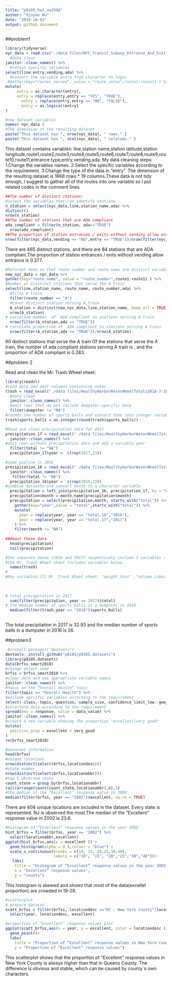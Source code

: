 ```yaml
---
title: "p8105_hw2_xw2598"
author: "Xinyao Wu"
date: "2018-10-02"
output: github_document
---
```

##problem1

```r
library(tidyverse)
nyc_data = read.csv("./data files/NYC_Transit_Subway_Entrance_And_Exit_Data.csv")%>% 
  #data clean
janitor::clean_names() %>% 
  #retain specific variables 
select(line:entry,vending,ada) %>% 
  #convert the variable entry from character to logic
 #gather(key="routes_served", value = "route_value",route1:route11 ) %>% 
mutate(
     entry = as.character(entry),
     entry = replace(entry,entry == "YES", "TRUE"),
       entry = replace(entry,entry == "NO", "FALSE"),
       entry = as.logical(entry)
)
```

```r
#new dataset variables
names( nyc_data ) 
#The dimension of the resulting dataset
paste("This dataset has ", nrow(nyc_data), " rows." )
paste("This dataset has ", ncol(nyc_data), " cololums." )

```

This dataset contains variables:
line,station name,station latitude,station longitude,route1,route2,route3,route4,route5,route6,route7,route8,route9,route10,route11,entrance type,entry,vending,ada. My data cleaning steps: 1.Change the variables names. 2.Select the specific variables according to the requirement. 3.Change the type of the data in "entry". The dimension of the resulting dataset is 1868 rows * 19 columns.These data is not tidy enough, I suggest to gather all of the routes into one variable so I put related codes in the comment lines.

```r
##The number of distinct stations:
#select the variables that can identify stations
n_station = select(nyc_data,line,station_name,ada) %>% 
distinct()
nrow(n_station)
##The number of stations that are ADA compliant
ada_compliant = filter(n_station, ada=="TRUE") 
  nrow(ada_compliant)
##The proportion of station entrances / exits without vending allow entrance
nrow(filter(nyc_data,vending == "NO",entry == "TRUE"))/nrow(filter(nyc_data,vending == "NO"))

```
There are 465 distinct stations, and there are 84 stations that are ADA compliant.The proportion of station entrances / exits without vending allow entrance is 0.377.

```r
#Reformat data so that route number and route name are distinct variables
new_nyc_data = nyc_data %>% 
gather(key="route_name", value = "route_number",route1:route11 ) %>% 
#Number of Dinstinct stations that serve the A train
select(line,station_name, route_name, route_number,ada) %>% 
  #filte A train
  filter(route_number == "A") 
  #count distinct station serving A train
  A_station = distinct(new_nyc_data,line,station_name,.keep_all = TRUE) 
  nrow(A_station)
# carculate number  of  ADA compliant in stations serving A train
  nrow(filter(A_station,ada == "TRUE"))
# carculate proportion of  ADA compliant in stations serving A train
  nrow(filter(A_station,ada == "TRUE"))/nrow(A_station)
```
60 distinct stations that serve the A train
Of the stations that serve the A train, the number of ada compliant stations serving A train is , and the proportion of ADA compliant is 0.283.



##problem 2


Read and clean the Mr. Trash Wheel sheet:
```r
library(readxl)
#read data and omit columns containing notes
trash = read_excel("./data files/HealthyHarborWaterWheelTotals2018-7-28.xlsx",range = "A2:N258") %>% 
  #data clean 
  janitor::clean_names() %>% 
  #omit rows that do not include dumpster-specific data
  filter(dumpster != "NA")
#rounds the number of sports balls and convert then into integer variables
trash$sports_balls = as.integer(round(trash$sports_balls))

```


```r
#Read and clean precipitation data for 2017
precipitation_17 = read_excel("./data files/HealthyHarborWaterWheelTotals2018-7-28.xlsx",sheet = "2017 Precipitation",range = "A2:B15") %>% 
  janitor::clean_names() %>% 
#omit rows without precipitation data and add a variable year
  filter(total != "NA") 
  precipitation_17$year =  c(rep(2017,13))

#same pipline in 2016 
precipitation_16 = read_excel("./data files/HealthyHarborWaterWheelTotals2018-7-28.xlsx",sheet = "2016 Precipitation",range = "A2:B15") %>%
  janitor::clean_names() %>% 
   filter(total != "NA") 
  precipitation_16$year =  c(rep(2016,13))
#combine datasets and convert month to a character variable
  precipitation = left_join(precipitation_16, precipitation_17, by = "month",suffix = c(".16", ".17"))
  precipitation$month = month.name[precipitation$month]
  precipitation = select(precipitation,month, starts_with("total")) %>% 
    gather(key="year",value = "total",starts_with("total")) %>% 
    mutate(
      year = replace(year, year == "total.16","2016"),
      year = replace(year, year == "total.17","2017")
    ) %>% 
    filter(month != "NA")
    
##About these data
  head(precipitation)
  tail(precipitation)

#the separate datas (2016 and 2017) respectively include 3 variables : month ,total precipitation and year.Their combination dataset(named precipitation) includes 3 variables:month,total precipitation,year
#the Mr. Trash Wheel sheet includes variables below
  names(trash)
#
#Key variables:(1) Mr. Trash Wheel sheet: "weight_tons" ,"volume_cubic_yards","plastic_bottles"  ,"polystyrene","cigarette_butts" ,"glass_bottles" ,"grocery_bags" ,"chip_bags","sports_balls" ,"homes_powered", because these data need people to collect and play a core role in dataset.Other variables just work for sorting them out (2) precipitation data for 2016 and 2017: total precipitation. Because this is the core of this dataset.other variables are made for organizing and grouping "precipitation".
  
  
 
# total precipitation in 2017
  sum(filter(precipitation, year == 2017)$total)
# the median number of sports balls in a dumpster in 2016
  median(filter(trash,year == "2016")$sports_balls)
  
```
 
The total precipitation in 2017 is 32.93 and the median number of sports balls in a dumpster in 2016 is 26.


##problem3
```r
 #install.packages("devtools")
devtools::install_github("p8105/p8105.datasets")
library(p8105.datasets)
data(brfss_smart2010)
#change object name
brfss = brfss_smart2010 %>% 
#clean data and use appropriate variable names
janitor::clean_names() %>% 
#focus on the “Overall Health” topic
filter(topic == "Overall Health") %>% 
#exclude sprcific variables according to the requirement
select(-class,-topic,-question,-sample_size,-confidence_limit_low:-geo_location) %>%   
#structure data according to the requirement
spread(key = response, value = data_value) %>% 
janitor::clean_names() %>% 
#create a new variable showing the proportion "excellent|very good"
mutate(
  positive_prop = excellent + very_good
)
rm(brfss_smart2010)
```

```r
#datatset information
head(brfss)
#unique locations
nrow(distinct(select(brfss,locationdesc)))
#state number
nrow(distinct(select(brfss,locationabbr)))
#top 5 observed state
count_state = group_by(brfss,locationabbr)
tail(arrange(count(count_state,locationabbr),n),5)
#The median of the “Excellent” response value in 2002
median(filter(brfss, year == "2002")$excellent, na.rm = TRUE)
```

There are 404 unique locations are included in the dataset. Every state is represented. NJ is observed the most.The median of the “Excellent” response value in 2002 is 23.6.

```r
#Histogram of “Excellent” response values in the year 2002
hist_brfss = filter(brfss, year == "2002") %>% 
  select(locationabbr,excellent)
ggplot(hist_brfss,aes(x = excellent )) +
  geom_histogram(alpha = 0.5,colour = "blue") +
  scale_x_continuous(breaks = c(10, 15, 20,25,30,40), 
                     labels = c("10", "15", "20","25","30","40"))+
   labs(
    title = "Histogram of “Excellent” response values in the year 2002 ",
    x = "Excellent” response values",
    y = "counts")

```
This histogram is skewed and  shows  that most of the data(excellet proportion) are crowded in 19-28.

```r
#scatterplot
# prepare dataset
scatt_brfss = filter(brfss, locationdesc =="NY - New York County"|locationdesc == "NY - Queens County", year<= 2010 & year >= 2002 ) %>% 
  select(year, locationdesc, excellent)

#proportion of “Excellent” response values plot
ggplot(scatt_brfss,aes(x = year, y = excellent, color = locationdesc ))+
  geom_point()+
  labs(
    title = "Proportion of “Excellent” response values in New York County and Queens County",
    y = "Proportion of “Excellent” response values")


```


This scatterplot shows that the proportion of “Excellent” response values in New York County is always higher than that in Queens County. The difference is obvious and stable, which can be caused by county`s own characters.


